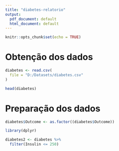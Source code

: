 ---
title: "diabetes-relatorio"
output:
  pdf_document: default
  html_document: default
---

```{r setup, include=FALSE}
knitr::opts_chunk$set(echo = TRUE)
```

# Obtenção dos dados

```{r}
diabetes <- read.csv(
  file = "D:/Datasets/diabetes.csv"
)

head(diabetes)
```

# Preparação dos dados
```{r message=FALSE, warning=FALSE}
diabetes$Outcome <- as.factor((diabetes$Outcome))

library(dplyr)

diabetes2 <- diabetes %>%
  filter(Insulin <= 250)
```
